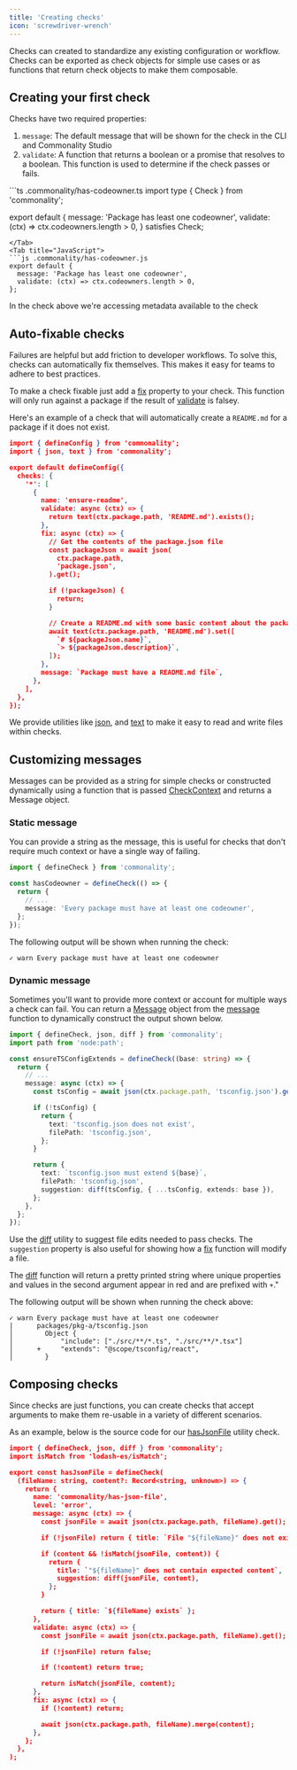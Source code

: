 ```yaml
---
title: 'Creating checks'
icon: 'screwdriver-wrench'
---
```


Checks can created to standardize any existing configuration or workflow.
Checks can be exported as check objects for simple use cases or as functions that return check objects to make them composable.

## Creating your first check

Checks have two required properties:

1. `message`: The default message that will be shown for the check in the CLI and Commonality Studio
2. `validate`: A function that returns a boolean or a promise that resolves to a boolean. This function is used to determine if the check passes or fails.


<Tabs>
<Tab title="TypeScript">
```ts .commonality/has-codeowner.ts
import type { Check } from 'commonality';

export default {
  message: 'Package has least one codeowner',
  validate: (ctx) => ctx.codeowners.length > 0,
} satisfies Check;
```
</Tab>
<Tab title="JavaScript">
```js .commonality/has-codeowner.js
export default {
  message: 'Package has least one codeowner',
  validate: (ctx) => ctx.codeowners.length > 0,
};
```
</Tab>
</Tabs>

In the check above we're accessing metadata available to the check

## Auto-fixable checks

Failures are helpful but add friction to developer workflows. To solve this, checks can automatically fix themselves.
This makes it easy for teams to adhere to best practices.

To make a check fixable just add a [fix](/reference/check-object#fix) property to your check. This function will only run against a package if the result of [validate](/reference/check-object#validate) is falsey.

Here's an example of a check that will automatically create a `README.md` for a package if it does not exist.

```json .commonality/config.json
import { defineConfig } from 'commonality';
import { json, text } from 'commonality';

export default defineConfig({
  checks: {
    '*': [
      {
        name: 'ensure-readme',
        validate: async (ctx) => {
          return text(ctx.package.path, 'README.md').exists();
        },
        fix: async (ctx) => {
          // Get the contents of the package.json file
          const packageJson = await json(
            ctx.package.path,
            'package.json',
          ).get();

          if (!packageJson) {
            return;
          }

          // Create a README.md with some basic content about the package
          await text(ctx.package.path, 'README.md').set([
            `# ${packageJson.name}`,
            `> ${packageJson.description}`,
          ]);
        },
        message: `Package must have a README.md file`,
      },
    ],
  },
});
```

We provide utilities like [json](/reference/check-object#json), and [text](/reference/check-object#text) to make it easy to read and write files within checks.

## Customizing messages

Messages can be provided as a string for simple checks or constructed dynamically using a function that is passed [CheckContext](/reference/check-object#checkcontext) and returns a Message object.

### Static message

You can provide a string as the message, this is useful for checks that don't require much context or have a single way of failing.

```ts
import { defineCheck } from 'commonality';

const hasCodeowner = defineCheck(() => {
  return {
    // ...
    message: 'Every package must have at least one codeowner',
  };
});
```

The following output will be shown when running the check:

```
✓ warn Every package must have at least one codeowner
```

### Dynamic message

Sometimes you'll want to provide more context or account for multiple ways a check can fail.
You can return a [Message](/reference/check-object#message-1) object from the [message](/reference/check-object#message) function to dynamically construct the output shown below.

```ts
import { defineCheck, json, diff } from 'commonality';
import path from 'node:path';

const ensureTSConfigExtends = defineCheck((base: string) => {
  return {
    // ...
    message: async (ctx) => {
      const tsConfig = await json(ctx.package.path, 'tsconfig.json').get();

      if (!tsConfig) {
        return {
          text: 'tsconfig.json does not exist',
          filePath: 'tsconfig.json',
        };
      }

      return {
        text: `tsconfig.json must extend ${base}`,
        filePath: 'tsconfig.json',
        suggestion: diff(tsConfig, { ...tsConfig, extends: base }),
      };
    },
  };
});
```

Use the [diff](/reference/check-object#diff) utility to suggest file edits needed to pass checks. The `suggestion` property is also useful for showing how a [fix](/reference/check-object#fix) function will modify a file.

The [diff](/reference/check-object#diff) function will return a pretty printed string where unique properties and values in the second argument appear in red and are prefixed with `+`."

The following output will be shown when running the check above:

```
✓ warn Every package must have at least one codeowner
|      packages/pkg-a/tsconfig.json
│        Object {
│            "include": ["./src/**/*.ts", "./src/**/*.tsx"]
│      +     "extends": "@scope/tsconfig/react",
│        }
```

## Composing checks

Since checks are just functions, you can create checks that accept arguments to make them re-usable in a variety of different scenarios.

As an example, below is the source code for our [hasJsonFile](/examples/recommended-checks#has-json-file) utility check.

```json .commonality/config.json
import { defineCheck, json, diff } from 'commonality';
import isMatch from 'lodash-es/isMatch';

export const hasJsonFile = defineCheck(
  (fileName: string, content?: Record<string, unknown>) => {
    return {
      name: 'commonality/has-json-file',
      level: 'error',
      message: async (ctx) => {
        const jsonFile = await json(ctx.package.path, fileName).get();

        if (!jsonFile) return { title: `File "${fileName}" does not exist` };

        if (content && !isMatch(jsonFile, content)) {
          return {
            title: `"${fileName}" does not contain expected content`,
            suggestion: diff(jsonFile, content),
          };
        }

        return { title: `${fileName} exists` };
      },
      validate: async (ctx) => {
        const jsonFile = await json(ctx.package.path, fileName).get();

        if (!jsonFile) return false;

        if (!content) return true;

        return isMatch(jsonFile, content);
      },
      fix: async (ctx) => {
        if (!content) return;

        await json(ctx.package.path, fileName).merge(content);
      },
    };
  },
);

```
